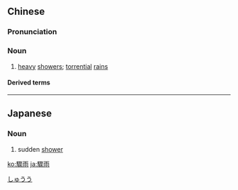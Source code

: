 {{also|骤雨}}
==Chinese==
{{zh-forms|s=骤雨}}

===Pronunciation===
{{zh-pron
|m=驟yǔ
|c=zau6 jyu5
|cat=n
}}

===Noun===
{{zh-noun}}

# [[heavy]] [[shower]]s; [[torrential]] [[rain]]s

====Derived terms====
{{zh-der|暴風驟雨}}

----

==Japanese==
{{ja-kanjitab|しゅう|う|yomi=o}}

===Noun===
{{ja-noun|しゅうう}}

# sudden [[shower]]

[[Category:ja:Rain|しゅうう]]

[[ko:驟雨]]
[[ja:驟雨]]